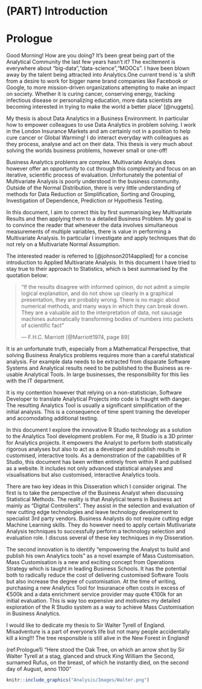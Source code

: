 # (PART) Introduction {-}

# Prologue {-}

Good Morning! How are you doing? It's been great being part of the Analytical Community the last few years hasn't it? The excitement is everywhere about "big-data","data-science","MOOCs". I have been blown away by the talent being attracted into Analytics.One current trend is 'a shift from a desire to work for bigger name brand companies like Facebook or Google, to more mission-driven organizations attempting to make an impact on society. Whether it is curing cancer, conserving energy, tracking infectious disease or personalizing education, more data scientists are becoming interested in trying to make the world a better place' [@nuggets].

My thesis is about Data Analytics in a Business Environment. In particular how to empower colleagues to use Data Analytics in problem solving. I work in the London Insurance Markets and am certainly not in a position to help cure cancer or Global Warming! I do interact everyday with colleagues as they process, analyse and act on their data. This thesis is very much about solving the worlds business problems, however small or one-off!

Business Analytics problems are complex. Multivariate Analyis does however offer an opportunity to cut through this complexity and focus on an iterative, scientific process of evaluation. Unfortunately the potential of Multivariate Analysis is poorly understood in the business community. Outside of the Normal Distribution, there is very little understanding of methods for Data Reduction or Simplification, Sorting and Grouping, Investigation of Dependence, Prediction or Hypothesis Testing.

In this document, I aim to correct this by first summarising key Multivariate Results and then applying them to a detailed Business Problem. My goal is to convince the reader that whenever the data involves simultaneous measurements of multiple variables, there is value in performing a Multivariate Analysis. In particular I investigate and apply  techniques that do not rely on a Multivariate Normal Assumption.

The interested reader is referred to [@johnson2014applied] for a concise introduction to Applied Multivariate Analysis. In this document I have tried to stay true to their approach to Statistics, which is best summarised by the quotation below:

> "If the results disagree with informed opinion, do not admit a simple logical explanation, and do not show up clearly in a graphical presentation, they are probably wrong. There is no magic about numerical methods, and many ways in which they can break down. They are a valuable aid to the interpretation of data, not sausage machines automatically transforming bodies of numbers into packets of scientific fact"
>
> --- F.H.C. Marriott [@Marriott1974, page 89]

It is an unfortunate truth, especially from a Mathematical Perspective, that solving Business Analytics problems requires more than a careful statistical analysis. For example data needs to be extracted from disparate Software Systems and Analytical results need to be published to the Business as re-usable Analytical Tools. In large businesses, the responsibility for this lies with the IT department.

It is my contention however that relying on a non-statistician, Software Developer to translate Analytical Projects into code is fraught with danger. The resulting Analytics Tool is usually a significant simplification of the initial analysis. This is a consequence of time spent training the developer and accomodating additional testing.

In this document I explore the innovative R Studio technology as a solution to the Analytics Tool development problem. For me, R Studio is a 3D printer for Analytics projects. It empowers the Analyst to perform both statistically rigorous analyses but also to act as a developer and publish results in customised, interactive tools. As a demonstration of the capabilities of R Studio, this document has been written entirely from within R and publised as a website. It includes not only advanced statistical analyses and visualisations but also customised, interactive Analytics tools. 

There are two key ideas in this Disseration which I consider original. The first is to take the perspective of the Business Analyst when discussing Statistical Methods. The reality is that Analytical teams in Business act mainly as "Digital Controllers". They assist in the selection and evaluation of new cutting edge technologies and leave technology development to specialist 3rd party vendors. Business Analysts do not require cutting edge Machine Learning skills. They do however need to apply certain Mutlivariate Analysis techniques to successfully perform a technology selection and evaluation role. I discuss several of these key techniques in my Disseration.

The second innovation is to identify "empowering the Analyst to build and publish his own Analytics tools" as a novel example of Mass Customisation. Mass Customisation is a new and exciting concept from Operations Strategy which is taught in leading Business Schools. It has the potential both to radically reduce the cost of delivering customised Software Tools but also increase the degree of customisation. At the time of writing, purchasing a new Analytics Tool for Insuranace often costs in excess of €500k and a data enrichment service provider may quote €100k for an initial evaluation. This is way too expensive and motivates my detailed exploration of the R Studio system as a way to achieve Mass Customisation in Business Analytics.

I would like to dedicate my thesis to Sir Walter Tyrell of England. Misadventure is a part of everyone's life but not many people accidentally kill a king!!! The tree responsible is still alive in the New Forest in England!

(ref:Prologue1) "Here stood the Oak Tree, on which an arrow shot by Sir Walter Tyrell at a stag, glanced and struck King William the Second, surnamed Rufus, on the breast, of which he instantly died, on the second day of August, anno 1100"

```r
knitr::include_graphics("Analysis/Images/Walter.png")
```


